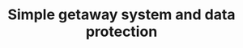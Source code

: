 ---
title: "Simple getaway system and data protection"
sub_title: "Over <span>78,470+</span> global <span>clients</span>"
details: "Ability to understand and generate content in different to expand to any marketing channel."
items:
  - number: "+78%"
    text: "Plan and create content audience."
  - number: "+95%"
    text: "Track your performance single platform"
image1: "/assets/imgs/feature/marketing/feature1.png"
image2: "/assets/imgs/feature/marketing/feature2.png"
image3: "/assets/imgs/feature/marketing/feature3.png"
shape1: "/assets/imgs/feature/marketing/feature4.png"
shape2: "/assets/imgs/feature/marketing/feature5.png"
shape3: "/assets/imgs/feature/marketing/feature6.png"
action_btn:
  enable: true
  link: "#"
  label: "Get Start"
---